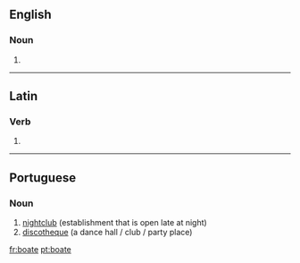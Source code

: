==English==

===Noun===
{{en-noun}}

# {{obsolete spelling of|boat}}

----

==Latin==

===Verb===
{{la-verb-form|boāte}}

# {{conjugation of|boo|boō|1|p|pres|act|imp|lang=la}}

----

==Portuguese==

===Noun===
{{infl|pt|noun}}

# [[nightclub]] (establishment that is open late at night)
# [[discotheque]] (a dance hall / club / party place)

{{tbot entry|Portuguese|nightclub|2009|November|pt}}

[[fr:boate]]
[[pt:boate]]